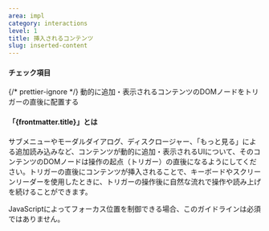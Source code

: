 ```yaml
---
area: impl
category: interactions
level: 1
title: 挿入されるコンテンツ
slug: inserted-content
---
```



#### チェック項目

<Checkpoint>
  {/* prettier-ignore */}
  <span slot="title">動的に追加・表示されるコンテンツのDOMノードをトリガーの直後に配置する</span>
</Checkpoint>

#### 「{frontmatter.title}」とは

サブメニューやモーダルダイアログ、ディスクロージャー、「もっと見る」による追加読み込みなど、コンテンツが動的に追加・表示されるUIについて、そのコンテンツのDOMノードは操作の起点（トリガー）の直後になるようにしてください。トリガーの直後にコンテンツが挿入されることで、キーボードやスクリーンリーダーを使用したときに、トリガーの操作後に自然な流れで操作や読み上げを続けることができます。

JavaScriptによってフォーカス位置を制御できる場合、このガイドラインは必須ではありません。
